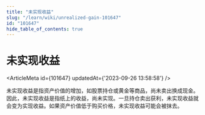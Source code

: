 ```yaml
---
title: "未实现收益"
slug: "/learn/wiki/unrealized-gain-101647"
id: "101647"
hide_table_of_contents: true
---
```



# 未实现收益

<ArticleMeta id={101647} updatedAt={'2023-09-26 13:58:58'} />
<div className='border-solid border-b border-t-0 my-4 border-[var(--ifm-color-gray-300)]' />

未实现收益是指资产价值的增加，如股票持仓或黄金等商品，尚未卖出换成现金。因此，未实现收益是指纸上的收益，尚未实现。一旦持仓卖出获利，未实现收益就会变为实现收益。如果资产价值低于购买价格，未实现收益可能会被抹去。
